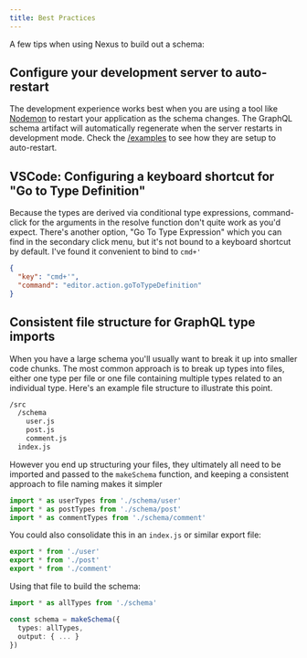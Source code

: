 ```yaml
---
title: Best Practices
---
```


A few tips when using Nexus to build out a schema:

## Configure your development server to auto-restart

The development experience works best when you are using a tool like [Nodemon](https://github.com/remy/nodemon) to restart your application as the schema changes. The GraphQL schema artifact will automatically regenerate when the server restarts in development mode. Check the [/examples](https://github.com/graphql-nexus/nexus/tree/develop/examples) to see how they are setup to auto-restart.

## VSCode: Configuring a keyboard shortcut for "Go to Type Definition"

Because the types are derived via conditional type expressions, command-click for the arguments in the resolve function don't quite work as you'd expect. There's another option, "Go To Type Expression" which you can find in the secondary click menu, but it's not bound to a keyboard shortcut by default. I've found it convenient to bind to `cmd+'`

```json
{
  "key": "cmd+'",
  "command": "editor.action.goToTypeDefinition"
}
```

## Consistent file structure for GraphQL type imports

When you have a large schema you'll usually want to break it up into smaller
code chunks. The most common approach is to break up types into files, either one type per file or one file containing multiple types related to an individual type. Here's an example file structure to illustrate this point.

```sh
/src
  /schema
    user.js
    post.js
    comment.js
  index.js
```

However you end up structuring your files, they ultimately all need to be imported and passed to the `makeSchema` function, and keeping a consistent approach to file naming makes it simpler

```ts
import * as userTypes from './schema/user'
import * as postTypes from './schema/post'
import * as commentTypes from './schema/comment'
```

You could also consolidate this in an `index.js` or similar export file:

```ts
export * from './user'
export * from './post'
export * from './comment'
```

Using that file to build the schema:

```ts
import * as allTypes from './schema'

const schema = makeSchema({
  types: allTypes,
  output: { ... }
})
```
